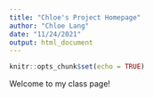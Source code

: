 ```yaml
---
title: "Chloe's Project Homepage"
author: "Chloe Lang"
date: "11/24/2021" 
output: html_document
---
```


```r
knitr::opts_chunk$set(echo = TRUE)
```

Welcome to my class page! 

